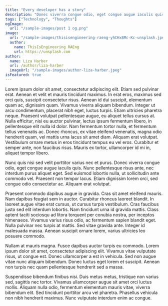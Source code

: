 ```yaml
---
title: "Every developer has a story"
description: "Donec viverra congue odio, eget congue augue iaculis quis. Nunc pellentesque risus ante, nec interdum purus aliquet eget."
tags: ["Technology", "Thoughts"]
ogImage:
  url: "/sample-images/post 1 og.png"
image:
  url: "/sample-images/thisisengineering-raeng-yhCHx8Mc-Kc-unsplash.jpeg"
  author:
    name: ThisIsEngineering RAEng
    url: https://unsplash.com
author:
  name: Liza Harber
  url: /author/liza-harber
  imageUrl: "/sample-images/author-liza-harber.jpeg"
isFeatured: true
---
```


Lorem ipsum dolor sit amet, consectetur adipiscing elit. Etiam sed pulvinar erat. Aenean et velit et mauris tincidunt maximus. In erat eros, maximus sed orci quis, suscipit consectetur risus. Aenean id dui suscipit, elementum quam ac, dignissim quam. Vivamus viverra aliquam bibendum. Integer ut arcu condimentum, placerat nibh eget, luctus turpis. Etiam ultricies pharetra neque. Praesent volutpat pellentesque augue, eu aliquet tellus cursus at. Nulla efficitur, nisi eu auctor pulvinar, lectus ipsum fermentum libero, in pellentesque elit nulla id dolor. Nam fermentum tortor nulla, et fermentum tellus venenatis ac. Donec rhoncus, ex vitae eleifend venenatis, magna odio hendrerit quam, vel mattis urna lacus sit amet diam. Aliquam erat volutpat. Vestibulum ornare metus in eros tincidunt tempus eu vel eros. Curabitur et semper ante, non faucibus risus. Mauris ex tortor, ullamcorper id mi in, aliquet tempor libero.

Nunc quis nisi sed velit porttitor varius nec et purus. Donec viverra congue odio, eget congue augue iaculis quis. Nunc pellentesque risus ante, nec interdum purus aliquet eget. Sed euismod lobortis nulla, ut sollicitudin ante commodo vel. Praesent non tempor lacus. Etiam dignissim lorem orci, sed congue odio consectetur ac. Aliquam erat volutpat.

Praesent commodo dapibus augue in gravida. Cras sit amet eleifend mauris. Nam dapibus feugiat sem in auctor. Curabitur rhoncus laoreet blandit. In laoreet augue vitae erat cursus, ut cursus turpis vestibulum. Cras faucibus justo sed elit interdum lobortis. Nam tincidunt urna id gravida mattis. Class aptent taciti sociosqu ad litora torquent per conubia nostra, per inceptos himenaeos. Vivamus varius risus odio, ac fermentum sapien blandit eget. Nulla pulvinar nec turpis at mattis. Sed vitae gravida ante. Integer id malesuada massa. Aenean suscipit ornare lorem, varius ultricies leo posuere commodo.

Nullam at mauris magna. Fusce dapibus auctor turpis eu commodo. Lorem ipsum dolor sit amet, consectetur adipiscing elit. Vivamus vitae vulputate risus, ut congue est. Donec ullamcorper a est in vehicula. Sed non augue vitae nunc aliquam bibendum. Donec luctus eget lorem et suscipit. Aenean non turpis nec quam pellentesque hendrerit sed a massa.

Suspendisse bibendum finibus nisi. Duis metus metus, tristique non varius sed, sagittis nec tortor. Vivamus ullamcorper augue sit amet orci luctus mollis. Aliquam nulla odio, fermentum elementum mauris vitae, viverra bibendum elit. Sed tincidunt porttitor arcu vel pharetra. Phasellus vehicula non nibh hendrerit maximus. Nunc vulputate interdum enim ac congue.
